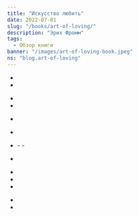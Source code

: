 ```yaml
---
title: "Искусство любить"
date: 2022-07-01
slug: "/books/art-of-loving/"
description: "Эрих Фромм"
tags:
  - Обзор книги
banner: "/images/art-of-loving-book.jpeg"
ns: "blog.art-of-loving"
---
```


<div className="image-container">
  <div className="image_item">
    <Translation id="image_path" altTextId="title" tag="img" ns={props.data.post.ns} />
  </div>
</div>

<style jsx>{`
  .image-container {
    width: 350px;
    height: 350px;
    margin: auto;
    position: relative;
    margin-bottom: 270px;
    text-align: center;
  }
  .image-container img {
    margin-top: 0.5rem;
    max-width: 100%;
    max-height: 100%;
  }
`}</style>

<Translation id="main_heading" tag="h2" ns={props.data.post.ns} />

<Translation id="main_description" tag="p" ns={props.data.post.ns} />

<Translation id="key_points" tag="h3" ns={props.data.post.ns} />

<Translation id="key_points_sum" tag="p" ns={props.data.post.ns} />

<Translation id="love_giving_heading" tag="h4" ns={props.data.post.ns} />

- <Translation id="love_giving_point1" tag="span" ns={props.data.post.ns} />
- <Translation id="love_giving_point2" tag="span" ns={props.data.post.ns} />

<Translation id="love_problem_heading" tag="h4" ns={props.data.post.ns} />

- <Translation id="love_problem_point1" tag="span" ns={props.data.post.ns} />
- <Translation id="love_problem_point2" tag="span" ns={props.data.post.ns} />

<Translation id="love_art_heading" tag="h4" ns={props.data.post.ns} />

- <Translation id="love_art_point3" tag="span" ns={props.data.post.ns} />

<Translation id="mature_love_heading" tag="h4" ns={props.data.post.ns} />

- <Translation id="mature_love_point1" tag="span" ns={props.data.post.ns} />

<Translation id="parental_love_heading" tag="h4" ns={props.data.post.ns} />

- <Translation id="parental_love_point1" tag="span" ns={props.data.post.ns} />
  - <Translation id="parental_love_point2" tag="span" ns={props.data.post.ns} />
  - <Translation id="parental_love_point3" tag="span" ns={props.data.post.ns} />


<Translation id="motherhood_heading" tag="h4" ns={props.data.post.ns} />

- <Translation id="motherhood_point1" tag="span" ns={props.data.post.ns} />

<Translation id="self_love_heading" tag="h4" ns={props.data.post.ns} />

- <Translation id="self_love_point1" tag="span" ns={props.data.post.ns} />
- <Translation id="self_love_point2" tag="span" ns={props.data.post.ns} />
- <Translation id="self_love_point3" tag="span" ns={props.data.post.ns} />

<Translation id="god_love_heading" tag="h4" ns={props.data.post.ns} />

- <Translation id="god_love_point1" tag="span" ns={props.data.post.ns} />
- <Translation id="god_love_point2" tag="span" ns={props.data.post.ns} />

<Translation id="takeaway_heading" tag="h3" ns={props.data.post.ns} />

<Translation id="takeaway_text" tag="p" ns={props.data.post.ns} />

<p style={{ fontSize: "1.25rem" }}><em><Translation id="book_quote" ns={props.data.post.ns} /></em></p>
